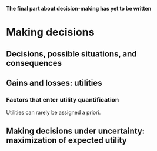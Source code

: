 
[**The final part about decision-making has yet to be written**]{.red}

# [Making decisions]{.lightblue}


## Decisions, possible situations, and consequences



## Gains and losses: utilities

### Factors that enter utility quantification


Utilities can rarely be assigned a priori.



## Making decisions under uncertainty: maximization of expected utility







